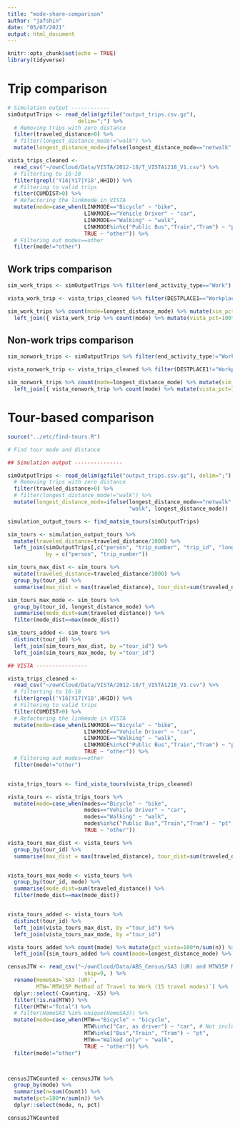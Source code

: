 ```yaml
---
title: "mode-share-comparison"
author: "jafshin"
date: "05/07/2021"
output: html_document
---
```


```r
knitr::opts_chunk$set(echo = TRUE)
library(tidyverse)
```


# Trip comparison

```r

# Simulation output ------------
simOutputTrips <- read_delim(gzfile("output_trips.csv.gz"),
                      delim=";") %>% 
  # Removing trips with zero distance
  filter(traveled_distance>0) %>%   
  # filter(longest_distance_mode!="walk") %>% 
  mutate(longest_distance_mode=ifelse(longest_distance_mode=="netwalk", "walk", longest_distance_mode)) 

vista_trips_cleaned <- 
  read_csv("~/ownCloud/Data/VISTA/2012-18/T_VISTA1218_V1.csv") %>% 
  # filterting to 16-18
  filter(grepl('Y16|Y17|Y18',HHID)) %>%
  # Filtering to valid trips
  filter(CUMDIST>0) %>% 
  # Refactoring the linkmode in VISTA
  mutate(mode=case_when(LINKMODE=="Bicycle" ~ "bike",
                        LINKMODE=="Vehicle Driver" ~ "car", 
                        LINKMODE=="Walking" ~ "walk",
                        LINKMODE%in%c("Public Bus","Train","Tram") ~ "pt",
                        TRUE ~ "other")) %>% 
  # Filtering out modes==other
  filter(mode!="other") 

```

## Work trips comparison

```r

sim_work_trips <- simOutputTrips %>% filter(end_activity_type=="Work")

vista_work_trip <- vista_trips_cleaned %>% filter(DESTPLACE1=="Workplace")

sim_work_trips %>% count(mode=longest_distance_mode) %>% mutate(sim_pct=100*n/sum(n)) %>% 
  left_join({ vista_work_trip %>% count(mode) %>% mutate(vista_pct=100*n/sum(n))}, by="mode") 

```

## Non-work trips comparison

```r

sim_nonwork_trips <- simOutputTrips %>% filter(end_activity_type!="Work")

vista_nonwork_trip <- vista_trips_cleaned %>% filter(DESTPLACE1!="Workplace")

sim_nonwork_trips %>% count(mode=longest_distance_mode) %>% mutate(sim_pct=100*n/sum(n)) %>% 
  left_join({ vista_nonwork_trip %>% count(mode) %>% mutate(vista_pct=100*n/sum(n))}, by="mode") 

```

# Tour-based comparison

```r

source("../etc/find-tours.R")

# Find tour mode and distance

## Simulation output ---------------

simOutputTrips <- read_delim(gzfile("output_trips.csv.gz"), delim=";") %>% 
  # Removing trips with zero distance
  filter(traveled_distance>0) %>%   
  # filter(longest_distance_mode!="walk") %>% 
  mutate(longest_distance_mode=ifelse(longest_distance_mode=="netwalk", 
                                      "walk", longest_distance_mode)) 

simulation_output_tours <- find_matsim_tours(simOutputTrips)

sim_tours <- simulation_output_tours %>% 
  mutate(traveled_distance=traveled_distance/1000) %>% 
  left_join(simOutputTrips[,c("person", "trip_number", "trip_id", "longest_distance_mode")],
            by = c("person", "trip_number"))  

sim_tours_max_dist <- sim_tours %>%
  mutate(traveled_distance=traveled_distance/1000) %>% 
  group_by(tour_id) %>% 
  summarise(max_dist = max(traveled_distance), tour_dist=sum(traveled_distance))

sim_tours_max_mode <- sim_tours %>%
  group_by(tour_id, longest_distance_mode) %>% 
  summarise(mode_dist=sum(traveled_distance)) %>%
  filter(mode_dist==max(mode_dist))

sim_tours_added <- sim_tours %>% 
  distinct(tour_id) %>% 
  left_join(sim_tours_max_dist, by ="tour_id") %>% 
  left_join(sim_tours_max_mode, by ="tour_id") 

## VISTA ----------------

vista_trips_cleaned <- 
  read_csv("~/ownCloud/Data/VISTA/2012-18/T_VISTA1218_V1.csv") %>% 
  # filterting to 16-18
  filter(grepl('Y16|Y17|Y18',HHID)) %>%
  # Filtering to valid trips
  filter(CUMDIST>0) %>% 
  # Refactoring the linkmode in VISTA
  mutate(mode=case_when(LINKMODE=="Bicycle" ~ "bike",
                        LINKMODE=="Vehicle Driver" ~ "car", 
                        LINKMODE=="Walking" ~ "walk",
                        LINKMODE%in%c("Public Bus","Train","Tram") ~ "pt",
                        TRUE ~ "other")) %>% 
  # Filtering out modes==other
  filter(mode!="other") 


vista_trips_tours <- find_vista_tours(vista_trips_cleaned)

vista_tours <- vista_trips_tours %>%  
  mutate(mode=case_when(modes=="Bicycle" ~ "bike",
                        modes=="Vehicle Driver" ~ "car", 
                        modes=="Walking" ~ "walk",
                        modes%in%c("Public Bus","Train","Tram") ~ "pt",
                        TRUE ~ "other"))

vista_tours_max_dist <- vista_tours %>% 
  group_by(tour_id) %>% 
  summarise(max_dist = max(traveled_distance), tour_dist=sum(traveled_distance))


vista_tours_max_mode <- vista_tours %>%
  group_by(tour_id, mode) %>% 
  summarise(mode_dist=sum(traveled_distance)) %>%
  filter(mode_dist==max(mode_dist))


vista_tours_added <- vista_tours %>% 
  distinct(tour_id) %>% 
  left_join(vista_tours_max_dist, by ="tour_id") %>% 
  left_join(vista_tours_max_mode, by ="tour_id") 


```


```r

vista_tours_added %>% count(mode) %>% mutate(pct_vista=100*n/sum(n)) %>% 
  left_join({sim_tours_added %>% count(mode=longest_distance_mode) %>% mutate(pct_sim=100*n/sum(n))}, by = "mode")
```

```r

censusJTW <- read_csv("~/ownCloud/Data/ABS_Census/SA3 (UR) and MTW15P Method of Travel to Work (15 travel modes).csv", 
                        skip=9, ) %>%
  rename(HomeSA3=`SA3 (UR)`,
         MTW=`MTW15P Method of Travel to Work (15 travel modes)`) %>%
  dplyr::select(-Counting, -X5) %>%
  filter(!is.na(MTW)) %>% 
  filter(MTW!="Total") %>% 
  # filter(HomeSA3 %in% unique(HomeSA3)) %>% 
  mutate(mode=case_when(MTW=="Bicycle" ~ "bicycle",
                        MTW%in%c("Car, as driver") ~ "car", # Not including ,"Car, as passenger"
                        MTW%in%c("Bus","Train", "Tram") ~ "pt",
                        MTW=="Walked only" ~ "walk",
                        TRUE ~ "other")) %>% 
  filter(mode!="other") 



censusJTWCounted <- censusJTW %>% 
  group_by(mode) %>% 
  summarise(n=sum(Count)) %>% 
  mutate(pct=100*n/sum(n)) %>% 
  dplyr::select(mode, n, pct)

censusJTWCounted
```

